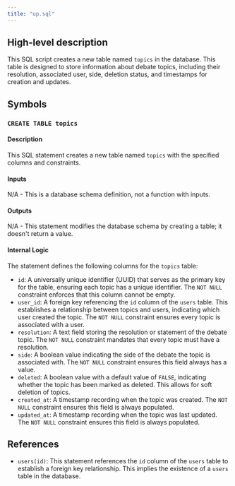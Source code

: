 ```yaml
---
title: "up.sql"
---
```


## High-level description
This SQL script creates a new table named `topics` in the database. This table is designed to store information about debate topics, including their resolution, associated user, side, deletion status, and timestamps for creation and updates.

## Symbols

### `CREATE TABLE topics`
#### Description
This SQL statement creates a new table named `topics` with the specified columns and constraints.

#### Inputs
N/A - This is a database schema definition, not a function with inputs.

#### Outputs
N/A - This statement modifies the database schema by creating a table; it doesn't return a value.

#### Internal Logic
The statement defines the following columns for the `topics` table:

- `id`: A universally unique identifier (UUID) that serves as the primary key for the table, ensuring each topic has a unique identifier. The `NOT NULL` constraint enforces that this column cannot be empty.
- `user_id`: A foreign key referencing the `id` column of the `users` table. This establishes a relationship between topics and users, indicating which user created the topic. The `NOT NULL` constraint ensures every topic is associated with a user.
- `resolution`: A text field storing the resolution or statement of the debate topic. The `NOT NULL` constraint mandates that every topic must have a resolution.
- `side`: A boolean value indicating the side of the debate the topic is associated with. The `NOT NULL` constraint ensures this field always has a value.
- `deleted`: A boolean value with a default value of `FALSE`, indicating whether the topic has been marked as deleted. This allows for soft deletion of topics.
- `created_at`: A timestamp recording when the topic was created. The `NOT NULL` constraint ensures this field is always populated.
- `updated_at`: A timestamp recording when the topic was last updated. The `NOT NULL` constraint ensures this field is always populated.

## References
- `users(id)`: This statement references the `id` column of the `users` table to establish a foreign key relationship. This implies the existence of a `users` table in the database. 
